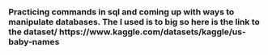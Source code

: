### Practicing commands in sql and coming up with ways to manipulate databases. The I used is to big so here is the link to the dataset/ https://www.kaggle.com/datasets/kaggle/us-baby-names
